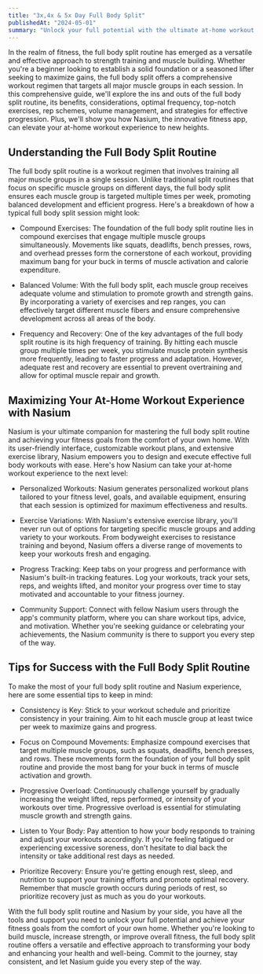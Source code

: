 ---
title: "3x,4x & 5x Day Full Body Split"
publishedAt: "2024-05-01"
summary: "Unlock your full potential with the ultimate at-home workout program, powered by Nasium."
---

In the realm of fitness, the full body split routine has emerged as a versatile and effective approach to strength training and muscle building. Whether you're a beginner looking to establish a solid foundation or a seasoned lifter seeking to maximize gains, the full body split offers a comprehensive workout regimen that targets all major muscle groups in each session. In this comprehensive guide, we'll explore the ins and outs of the full body split routine, its benefits, considerations, optimal frequency, top-notch exercises, rep schemes, volume management, and strategies for effective progression. Plus, we'll show you how Nasium, the innovative fitness app, can elevate your at-home workout experience to new heights.

## Understanding the Full Body Split Routine

The full body split routine is a workout regimen that involves training all major muscle groups in a single session. Unlike traditional split routines that focus on specific muscle groups on different days, the full body split ensures each muscle group is targeted multiple times per week, promoting balanced development and efficient progress. Here's a breakdown of how a typical full body split session might look:

- Compound Exercises: The foundation of the full body split routine lies in compound exercises that engage multiple muscle groups simultaneously. Movements like squats, deadlifts, bench presses, rows, and overhead presses form the cornerstone of each workout, providing maximum bang for your buck in terms of muscle activation and calorie expenditure.

- Balanced Volume: With the full body split, each muscle group receives adequate volume and stimulation to promote growth and strength gains. By incorporating a variety of exercises and rep ranges, you can effectively target different muscle fibers and ensure comprehensive development across all areas of the body.

- Frequency and Recovery: One of the key advantages of the full body split routine is its high frequency of training. By hitting each muscle group multiple times per week, you stimulate muscle protein synthesis more frequently, leading to faster progress and adaptation. However, adequate rest and recovery are essential to prevent overtraining and allow for optimal muscle repair and growth.

## Maximizing Your At-Home Workout Experience with Nasium

Nasium is your ultimate companion for mastering the full body split routine and achieving your fitness goals from the comfort of your own home. With its user-friendly interface, customizable workout plans, and extensive exercise library, Nasium empowers you to design and execute effective full body workouts with ease. Here's how Nasium can take your at-home workout experience to the next level:

- Personalized Workouts: Nasium generates personalized workout plans tailored to your fitness level, goals, and available equipment, ensuring that each session is optimized for maximum effectiveness and results.

- Exercise Variations: With Nasium's extensive exercise library, you'll never run out of options for targeting specific muscle groups and adding variety to your workouts. From bodyweight exercises to resistance training and beyond, Nasium offers a diverse range of movements to keep your workouts fresh and engaging.

- Progress Tracking: Keep tabs on your progress and performance with Nasium's built-in tracking features. Log your workouts, track your sets, reps, and weights lifted, and monitor your progress over time to stay motivated and accountable to your fitness journey.

- Community Support: Connect with fellow Nasium users through the app's community platform, where you can share workout tips, advice, and motivation. Whether you're seeking guidance or celebrating your achievements, the Nasium community is there to support you every step of the way.

## Tips for Success with the Full Body Split Routine

To make the most of your full body split routine and Nasium experience, here are some essential tips to keep in mind:

- Consistency is Key: Stick to your workout schedule and prioritize consistency in your training. Aim to hit each muscle group at least twice per week to maximize gains and progress.

- Focus on Compound Movements: Emphasize compound exercises that target multiple muscle groups, such as squats, deadlifts, bench presses, and rows. These movements form the foundation of your full body split routine and provide the most bang for your buck in terms of muscle activation and growth.

- Progressive Overload: Continuously challenge yourself by gradually increasing the weight lifted, reps performed, or intensity of your workouts over time. Progressive overload is essential for stimulating muscle growth and strength gains.

- Listen to Your Body: Pay attention to how your body responds to training and adjust your workouts accordingly. If you're feeling fatigued or experiencing excessive soreness, don't hesitate to dial back the intensity or take additional rest days as needed.

- Prioritize Recovery: Ensure you're getting enough rest, sleep, and nutrition to support your training efforts and promote optimal recovery. Remember that muscle growth occurs during periods of rest, so prioritize recovery just as much as you do your workouts.

With the full body split routine and Nasium by your side, you have all the tools and support you need to unlock your full potential and achieve your fitness goals from the comfort of your own home. Whether you're looking to build muscle, increase strength, or improve overall fitness, the full body split routine offers a versatile and effective approach to transforming your body and enhancing your health and well-being. Commit to the journey, stay consistent, and let Nasium guide you every step of the way.
